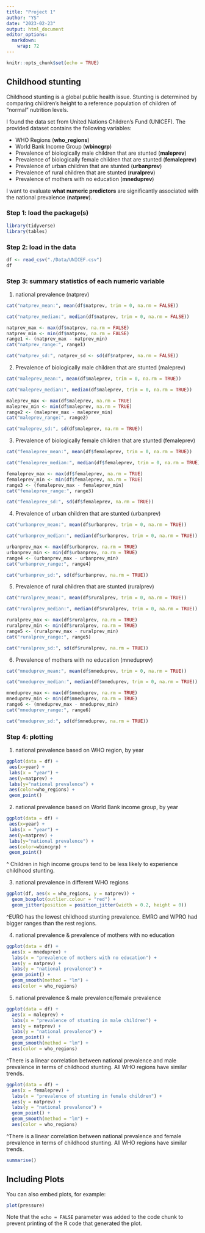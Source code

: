 ```yaml
---
title: "Project 1"
author: "YS"
date: "2023-02-23"
output: html_document
editor_options: 
  markdown: 
    wrap: 72
---
```


```r
knitr::opts_chunk$set(echo = TRUE)
```

## Childhood stunting

Childhood stunting is a global public health issue. Stunting is
determined by comparing children's height to a reference population of
children of "normal" nutrition levels.

I found the data set from United Nations Children's Fund (UNICEF). The
provided dataset contains the following variables:

-   WHO Regions (**who_regions**)
-   World Bank Income Group (**wbincgrp**)
-   Prevalence of biologically male children that are stunted
    (**maleprev**)
-   Prevalence of biologically female children that are stunted
    (**femaleprev**)
-   Prevalence of urban children that are stunted (**urbanprev**)
-   Prevalence of rural children that are stunted (**ruralprev**)
-   Prevalence of mothers with no education (**mneduprev**)

I want to evaluate **what numeric predictors** are significantly
associated with the national prevalence (**natprev**).

### Step 1: load the package(s)

```r
library(tidyverse)
library(tables)
```

### Step 2: load in the data

```r
df <- read_csv("./Data/UNICEF.csv")
df
```

### Step 3: summary statistics of each numeric variable

1.  national prevalence (natprev)

```r
cat("natprev_mean:", mean(df$natprev, trim = 0, na.rm = FALSE))
```

```r
cat("natprev_median:", median(df$natprev, trim = 0, na.rm = FALSE))
```

```r
natprev_max <- max(df$natprev, na.rm = FALSE)
natprev_min <- min(df$natprev, na.rm = FALSE)
range1 <- (natprev_max - natprev_min)
cat("natprev_range:", range1)
```

```r
cat("natprev_sd:", natprev_sd <- sd(df$natprev, na.rm = FALSE))
```

2.  Prevalence of biologically male children that are stunted (maleprev)

```r
cat("maleprev_mean:", mean(df$maleprev, trim = 0, na.rm = TRUE))
```

```r
cat("maleprev_median:", median(df$maleprev, trim = 0, na.rm = TRUE))
```

```r
maleprev_max <- max(df$maleprev, na.rm = TRUE)
maleprev_min <- min(df$maleprev, na.rm = TRUE)
range2 <- (maleprev_max - maleprev_min)
cat("maleprev_range:", range2)
```

```r
cat("maleprev_sd:", sd(df$maleprev, na.rm = TRUE))
```

3.  Prevalence of biologically female children that are stunted
    (femaleprev)

```r
cat("femaleprev_mean:", mean(df$femaleprev, trim = 0, na.rm = TRUE))
```

```r
cat("femaleprev_median:", median(df$femaleprev, trim = 0, na.rm = TRUE))
```

```r
femaleprev_max <- max(df$femaleprev, na.rm = TRUE)
femaleprev_min <- min(df$femaleprev, na.rm = TRUE)
range3 <- (femaleprev_max - femaleprev_min)
cat("femaleprev_range:", range3)
```

```r
cat("femaleprev_sd:", sd(df$femaleprev, na.rm = TRUE))
```

4.  Prevalence of urban children that are stunted (urbanprev)

```r
cat("urbanprev_mean:", mean(df$urbanprev, trim = 0, na.rm = TRUE))
```

```r
cat("urbanprev_median:", median(df$urbanprev, trim = 0, na.rm = TRUE))
```

```r
urbanprev_max <- max(df$urbanprev, na.rm = TRUE)
urbanprev_min <- min(df$urbanprev, na.rm = TRUE)
range4 <- (urbanprev_max - urbanprev_min)
cat("urbanprev_range:", range4)
```

```r
cat("urbanprev_sd:", sd(df$urbanprev, na.rm = TRUE))
```

5.  Prevalence of rural children that are stunted (ruralprev)

```r
cat("ruralprev_mean:", mean(df$ruralprev, trim = 0, na.rm = TRUE))
```

```r
cat("ruralprev_median:", median(df$ruralprev, trim = 0, na.rm = TRUE))
```

```r
ruralprev_max <- max(df$ruralprev, na.rm = TRUE)
ruralprev_min <- min(df$ruralprev, na.rm = TRUE)
range5 <- (ruralprev_max - ruralprev_min)
cat("ruralprev_range:", range5)
```

```r
cat("ruralprev_sd:", sd(df$ruralprev, na.rm = TRUE))
```

6.  Prevalence of mothers with no education (mneduprev)

```r
cat("mneduprev_mean:", mean(df$mneduprev, trim = 0, na.rm = TRUE))
```

```r
cat("mneduprev_median:", median(df$mneduprev, trim = 0, na.rm = TRUE))
```

```r
mneduprev_max <- max(df$mneduprev, na.rm = TRUE)
mneduprev_min <- min(df$mneduprev, na.rm = TRUE)
range6 <- (mneduprev_max - mneduprev_min)
cat("mneduprev_range:", range6)
```

```r
cat("mneduprev_sd:", sd(df$mneduprev, na.rm = TRUE))
```

### Step 4: plotting

1. national prevalence based on WHO region, by year

```r
ggplot(data = df) +
 aes(x=year) +
 labs(x = "year") +
 aes(y=natprev) +
 labs(y="national prevalence") +
 aes(color=who_regions) +
 geom_point()
```

2. national prevalence based on World Bank income group, by year

```r
ggplot(data = df) +
 aes(x=year) +
 labs(x = "year") +
 aes(y=natprev) +
 labs(y="national prevalence") +
 aes(color=wbincgrp) +
 geom_point()
```
^ Children in high income groups tend to be less likely to experience childhood stunting.


3. national prevalence in different WHO regions

```r
ggplot(df, aes(x = who_regions, y = natprev)) +
  geom_boxplot(outlier.colour = "red") +
  geom_jitter(position = position_jitter(width = 0.2, height = 0))

```
^EURO has the lowest childhood stunting prevalence. EMRO and WPRO had bigger ranges than the rest regions. 



4. national prevalence & prevalence of mothers with no education

```r
ggplot(data = df) +
  aes(x = mneduprev) +
  labs(x = "prevalence of mothers with no education") +
  aes(y = natprev) +
  labs(y = "national prevalence") +
  geom_point() +
  geom_smooth(method = "lm") +
  aes(color = who_regions)
```


5. national prevalence & male prevalence/female prevalence

```r
ggplot(data = df) +
  aes(x = maleprev) +
  labs(x = "prevalence of stunting in male children") +
  aes(y = natprev) +
  labs(y = "national prevalence") +
  geom_point() +
  geom_smooth(method = "lm") +
  aes(color = who_regions)
```

\^There is a linear correlation between national prevalence and male
prevalence in terms of childhood stunting. All WHO regions have similar
trends.

```r
ggplot(data = df) +
  aes(x = femaleprev) +
  labs(x = "prevalence of stunting in female children") +
  aes(y = natprev) +
  labs(y = "national prevalence") +
  geom_point() +
  geom_smooth(method = "lm") +
  aes(color = who_regions)
```


\^There is a linear correlation between national prevalence and female
prevalence in terms of childhood stunting. All WHO regions have similar
trends.




```r
summarise()
```

## Including Plots

You can also embed plots, for example:

```r
plot(pressure)
```

Note that the `echo = FALSE` parameter was added to the code chunk to
prevent printing of the R code that generated the plot.
